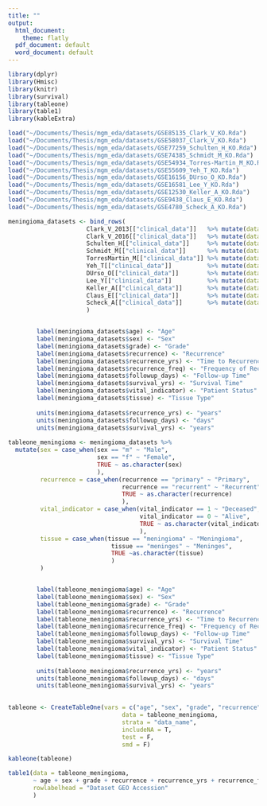 ```yaml
---
title: ""
output:
  html_document: 
    theme: flatly
  pdf_document: default
  word_document: default
---
```


<style>
body {
    position: absolute;
    left: 0px;}
</style>

```r
library(dplyr)
library(Hmisc)
library(knitr)
library(survival)
library(tableone)
library(table1)
library(kableExtra)
```


```r
load("~/Documents/Thesis/mgm_eda/datasets/GSE85135_Clark_V_KO.Rda")
load("~/Documents/Thesis/mgm_eda/datasets/GSE58037_Clark_V_KO.Rda")
load("~/Documents/Thesis/mgm_eda/datasets/GSE77259_Schulten_H_KO.Rda")
load("~/Documents/Thesis/mgm_eda/datasets/GSE74385_Schmidt_M_KO.Rda")
load("~/Documents/Thesis/mgm_eda/datasets/GSE54934_Torres-Martin_M_KO.Rda")
load("~/Documents/Thesis/mgm_eda/datasets/GSE55609_Yeh_T_KO.Rda")
load("~/Documents/Thesis/mgm_eda/datasets/GSE16156_DUrso_O_KO.Rda")
load("~/Documents/Thesis/mgm_eda/datasets/GSE16581_Lee_Y_KO.Rda")
load("~/Documents/Thesis/mgm_eda/datasets/GSE12530_Keller_A_KO.Rda")
load("~/Documents/Thesis/mgm_eda/datasets/GSE9438_Claus_E_KO.Rda")
load("~/Documents/Thesis/mgm_eda/datasets/GSE4780_Scheck_A_KO.Rda")

```



```r
meningioma_datasets <- bind_rows(
                      Clark_V_2013[["clinical_data"]]   %>% mutate(data_name = "GSE58037") %>% select(-c(1,2)) %>% as.data.frame(),
                      Clark_V_2016[["clinical_data"]]   %>% mutate(data_name = "GSE85135") %>% select(-c(1,2)) %>% as.data.frame(),
                      Schulten_H[["clinical_data"]]     %>% mutate(data_name = "GSE77259") %>% select(-c(1,2)) %>% as.data.frame(),
                      Schmidt_M[["clinical_data"]]      %>% mutate(data_name = "GSE74385") %>% select(-c(1,2)) %>% as.data.frame(),
                      TorresMartin_M[["clinical_data"]] %>% mutate(data_name = "GSE54934") %>% select(-c(1,2)) %>% as.data.frame(),
                      Yeh_T[["clinical_data"]]          %>% mutate(data_name = "GSE55609") %>% select(-c(1,2)) %>% as.data.frame(),
                      DUrso_O[["clinical_data"]]        %>% mutate(data_name = "GSE16156") %>% select(-c(1,2)) %>% as.data.frame(),
                      Lee_Y[["clinical_data"]]          %>% mutate(data_name = "GSE16581") %>% select(-c(1,2)) %>% as.data.frame(),
                      Keller_A[["clinical_data"]]       %>% mutate(data_name = "GSE12530") %>% select(-c(1,2)) %>% as.data.frame(),
                      Claus_E[["clinical_data"]]        %>% mutate(data_name = "GSE9438") %>% select(-c(1,2)) %>% as.data.frame(),
                      Scheck_A[["clinical_data"]]       %>% mutate(data_name = "GSE4780") %>% select(-c(1,2)) %>% as.data.frame()
                      )


        label(meningioma_datasets$age) <- "Age"
        label(meningioma_datasets$sex) <- "Sex"
        label(meningioma_datasets$grade) <- "Grade"
        label(meningioma_datasets$recurrence) <- "Recurrence"
        label(meningioma_datasets$recurrence_yrs) <- "Time to Recurrence"
        label(meningioma_datasets$recurrence_freq) <- "Frequency of Recurrence"
        label(meningioma_datasets$followup_days) <- "Follow-up Time"
        label(meningioma_datasets$survival_yrs) <- "Survival Time"
        label(meningioma_datasets$vital_indicator) <- "Patient Status"
        label(meningioma_datasets$tissue) <- "Tissue Type"
        
        units(meningioma_datasets$recurrence_yrs) <- "years"
        units(meningioma_datasets$followup_days) <- "days"
        units(meningioma_datasets$survival_yrs) <- "years"
        
tableone_meningioma <- meningioma_datasets %>% 
  mutate(sex = case_when(sex == "m" ~ "Male", 
                         sex == "f" ~ "Female",
                         TRUE ~ as.character(sex)
                         ),
         recurrence = case_when(recurrence == "primary" ~ "Primary",
                                recurrence == "recurrent" ~ "Recurrent",
                                TRUE ~ as.character(recurrence)
                                ),
         vital_indicator = case_when(vital_indicator == 1 ~ "Deceased",
                                     vital_indicator == 0 ~ "Alive",
                                     TRUE ~ as.character(vital_indicator)
                                     ),
         tissue = case_when(tissue == "meningioma" ~ "Meningioma",
                             tissue == "meninges" ~ "Meninges",
                             TRUE ~as.character(tissue)
                             )
         )


        label(tableone_meningioma$age) <- "Age"
        label(tableone_meningioma$sex) <- "Sex"
        label(tableone_meningioma$grade) <- "Grade"
        label(tableone_meningioma$recurrence) <- "Recurrence"
        label(tableone_meningioma$recurrence_yrs) <- "Time to Recurrence"
        label(tableone_meningioma$recurrence_freq) <- "Frequency of Recurrence"
        label(tableone_meningioma$followup_days) <- "Follow-up Time"
        label(tableone_meningioma$survival_yrs) <- "Survival Time"
        label(tableone_meningioma$vital_indicator) <- "Patient Status"
        label(tableone_meningioma$tissue) <- "Tissue Type"
        
        units(tableone_meningioma$recurrence_yrs) <- "years"
        units(tableone_meningioma$followup_days) <- "days"
        units(tableone_meningioma$survival_yrs) <- "years"
        
```

```r
tableone <- CreateTableOne(vars = c("age", "sex", "grade", "recurrence", "recurrence_yrs", "recurrence_freq", "followup_days", "survival_yrs", "vital_status", "tissue", "progression"),
                                data = tableone_meningioma,
                                strata = "data_name",
                                includeNA = T,
                                test = F,
                                smd = F)

kableone(tableone)
```

```r



table1(data = tableone_meningioma, 
       ~ age + sex + grade + recurrence + recurrence_yrs + recurrence_freq + followup_days + survival_yrs + vital_indicator + tissue | data_name,
       rowlabelhead = "Dataset GEO Accession"
       )

```







